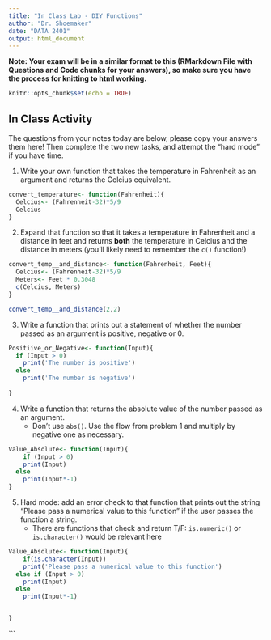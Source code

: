 ```yaml
---
title: "In Class Lab - DIY Functions"
author: "Dr. Shoemaker"
date: "DATA 2401"
output: html_document
---
```

**Note: Your exam will be in a similar format to this (RMarkdown File with Questions and Code chunks for your answers), so make sure you have the process for knitting to html working.** 

```r
knitr::opts_chunk$set(echo = TRUE)
```

## In Class Activity 
The questions from your notes today are below, please copy your answers them here! Then complete the two new tasks, and attempt the "hard mode" if you have time. 

1. Write your own function that takes the temperature in Fahrenheit as an argument and returns the Celcius equivalent. 

```R
convert_temperature<- function(Fahrenheit){
  Celcius<- (Fahrenheit-32)*5/9
  Celcius
}

```

2. Expand that function so that it takes a temperature in Fahrenheit and a distance in feet and returns **both** the temperature in Celcius and the distance in meters (you'll likely need to remember the `c()` function!)


```r
convert_temp__and_distance<- function(Fahrenheit, Feet){
  Celcius<- (Fahrenheit-32)*5/9
  Meters<- Feet * 0.3048
  c(Celcius, Meters)
}

convert_temp__and_distance(2,2)

```


3. Write a function that prints out a statement of whether the number passed as an argument is positive, negative or 0. 

```R
Positiive_or_Negative<- function(Input){
  if (Input > 0)
    print('The number is positive')
  else
    print('The number is negative')
  
}

```

4. Write a function that returns the absolute value of the number passed as an argument.
   + Don't use `abs()`. Use the flow from problem 1 and multiply by negative one as necessary. 
   
```r
Value_Absolute<- function(Input){
    if (Input > 0)
    print(Input)
  else
    print(Input*-1)
}

```

5. Hard mode: add an error check to that function that prints out the string "Please pass a numerical value to this function" if the user passes the function a string. 
   + There are functions that check and return T/F: `is.numeric()` or `is.character()` would be relevant here
   
```r
Value_Absolute<- function(Input){
    if(is.character(Input))
    print('Please pass a numerical value to this function')
  else if (Input > 0)
    print(Input)
  else
    print(Input*-1)


}


```
   
   






```

